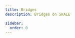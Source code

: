 ```yaml
---
title: Bridges
description: Bridges on SKALE

sidebar:
  order: 0
---
```




<CardGrid>
	<LinkCard
		title="SKALE IMA"
		href="/builders/tools/bridges/skale-native-bridge"
		description="SKALE Native Bridge"
	/>
	<LinkCard
		title="Meson Finance"
		href="/builders/tools/bridges/meson-fi"
		description="Bridge conecting SKALE to over 35 different chains"
	/>
	<LinkCard
		title="LayerZero"
		href="/builders/tools/bridges/layer-zero"
		description="Cross-Chain messaging protocol"
	/>
</CardGrid>
